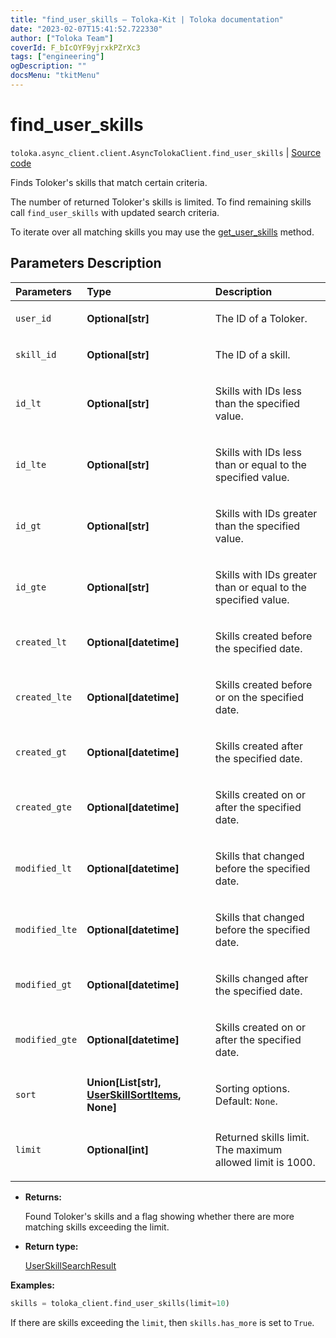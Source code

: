```yaml
---
title: "find_user_skills — Toloka-Kit | Toloka documentation"
date: "2023-02-07T15:41:52.722330"
author: ["Toloka Team"]
coverId: F_bIcOYF9yjrxkPZrXc3
tags: ["engineering"]
ogDescription: ""
docsMenu: "tkitMenu"
---
```


# find_user_skills
`toloka.async_client.client.AsyncTolokaClient.find_user_skills` | [Source code](https://github.com/Toloka/toloka-kit/blob/v1.1.3/src/client/__init__.py#L0)

Finds Toloker's skills that match certain criteria.

The number of returned Toloker's skills is limited. To find remaining skills call `find_user_skills` with updated search criteria.

To iterate over all matching skills you may use the [get_user_skills](/docs/toloka-kit/reference/toloka.client.TolokaClient.get_user_skills) method.

## Parameters Description

| Parameters | Type | Description |
| :----------| :----| :-----------|
`user_id`|**Optional\[str\]**|<p>The ID of a Toloker.</p>
`skill_id`|**Optional\[str\]**|<p>The ID of a skill.</p>
`id_lt`|**Optional\[str\]**|<p>Skills with IDs less than the specified value.</p>
`id_lte`|**Optional\[str\]**|<p>Skills with IDs less than or equal to the specified value.</p>
`id_gt`|**Optional\[str\]**|<p>Skills with IDs greater than the specified value.</p>
`id_gte`|**Optional\[str\]**|<p>Skills with IDs greater than or equal to the specified value.</p>
`created_lt`|**Optional\[datetime\]**|<p>Skills created before the specified date.</p>
`created_lte`|**Optional\[datetime\]**|<p>Skills created before or on the specified date.</p>
`created_gt`|**Optional\[datetime\]**|<p>Skills created after the specified date.</p>
`created_gte`|**Optional\[datetime\]**|<p>Skills created on or after the specified date.</p>
`modified_lt`|**Optional\[datetime\]**|<p>Skills that changed before the specified date.</p>
`modified_lte`|**Optional\[datetime\]**|<p>Skills that changed before the specified date.</p>
`modified_gt`|**Optional\[datetime\]**|<p>Skills changed after the specified date.</p>
`modified_gte`|**Optional\[datetime\]**|<p>Skills created on or after the specified date.</p>
`sort`|**Union\[List\[str\], [UserSkillSortItems](/docs/toloka-kit/reference/toloka.client.search_requests.UserSkillSortItems), None\]**|<p>Sorting options. Default: `None`.</p>
`limit`|**Optional\[int\]**|<p>Returned skills limit. The maximum allowed limit is 1000.</p>

* **Returns:**

  Found Toloker's skills and a flag showing whether there are more matching skills exceeding the limit.

* **Return type:**

  [UserSkillSearchResult](/docs/toloka-kit/reference/toloka.client.search_results.UserSkillSearchResult)

**Examples:**

```python
skills = toloka_client.find_user_skills(limit=10)
```

If there are skills exceeding the `limit`, then `skills.has_more` is set to `True`.
